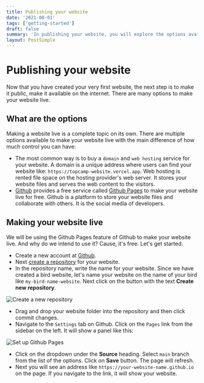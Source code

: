 ```yaml
---
title: Publishing your website
date: '2021-08-01'
tags: ['getting-started']
draft: false
summary: 'In publishing your website, you will explore the options available to make your website live.'
layout: PostSimple
---
```


# Publishing your website
Now that you have created your very first website, the next step is to make it public, make it available on the internet. There are many options to make your website live.

## What are the options
Making a website live is a complete topic on its own. There are multiple options available to make your website live with the main difference of how much control you can have:

- The most common way is to buy a `domain` and `web hosting` service for your website. A domain is a unique address where users can find your website like: `https://topcamp-website.vercel.app`. Web hosting is rented file space on the hosting provider's web server. It stores your website files and serves the web content to the visitors.
- [Github](https://www.github.com) provides a free service called [Github Pages](https://pages.github.com/) to make your website live for free. Github is a platform to store your website files and collaborate with others. It is the social media of developers.

## Making your website live

We will be using the Github Pages feature of Github to make your website live. And why do we intend to use it? Cause, it's free. Let's get started:

- Create a new account at [Github](https://github.com/join).
- Next [create a repository](https://github.com/new) for your website.
- In the repository name, write the name for your website. Since we have created a bird website, let's name your website on the name of your bird like `my-bird-name-website`. Next click on the button with the text **Create new repository**.

![Create a new repository](/static/images/publishing-your-website/publishing-your-website-1.png)

- Drag and drop your website folder into the repository and then click commit changes.
- Navigate to the `Settings` tab on Github. Click on the `Pages` link from the sidebar on the left. It will show a panel like this:

![Set up Github Pages](/static/images/publishing-your-website/publishing-your-website-2.png)

- Click on the dropdown under the **Source** heading. Select `main` branch from the list of the options. Click on **Save** button. The page will refresh.
- Next you will see an address like `https://your-website-name.github.io` on the page. If you navigate to the link, it will show your website.

